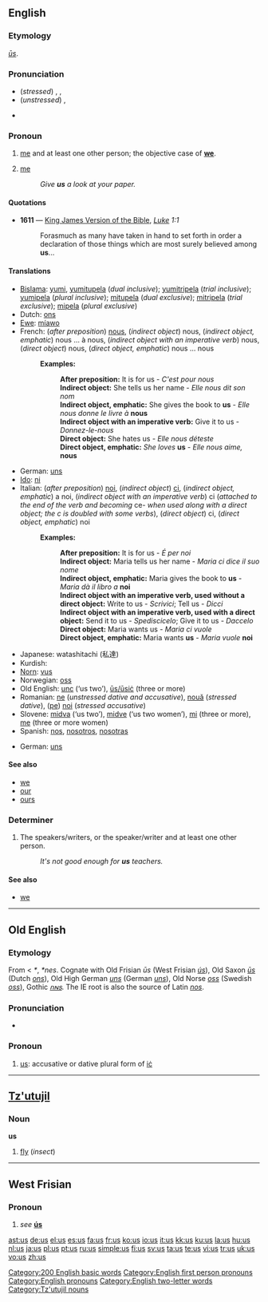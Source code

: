 {{see|Appendix:Variations of "us"}}
{{wikipedia}}
==English==

{{rank|must|these|two|89|us|before|see|over}}

===Etymology===
{{OE.}} ''[[us#Old English|ūs]]''.

===Pronunciation===
* (''stressed'') {{enPR|ŭs}}, {{IPA|/ʌs/}}, {{SAMPA|/Vs/}}
* (''unstressed'') {{IPA|/əs/}}, {{SAMPA|/@s/}}
* {{audio|en-us-us.ogg|Audio (US)}}
*: {{rhymes|ʌs}}

===Pronoun===
{{en-pron}}

# {{personal}} [[me]] and at least one other person; the objective case of '''[[we]]'''.
# {{slang}} [[me]]
#: ''Give '''us''' a look at your paper.''

====Quotations====
* '''1611''' — [[w:King James Version of the Bible|King James Version of the Bible]], ''[[s:Bible (King James)/Luke|Luke]] 1:1''
*: Forasmuch as many have taken in hand to set forth in order a declaration of those things which are most surely believed among '''us'''...

====Translations====
{{trans-top|objective case of "we"}}
* [[Bislama]]: [[yumi]], [[yumitupela]] (''dual inclusive''); [[yumitripela]] (''trial inclusive''); [[yumipela]] (''plural inclusive''); [[mitupela]] (''dual exclusive''); [[mitripela]] (''trial exclusive''); [[mipela]] (''plural exclusive'')
* Dutch: [[ons]]
* [[Ewe]]: [[míawo]]
* French: (''after preposition'') [[#French|nous]], (''indirect object'') nous, (''indirect object, emphatic'') nous ... à nous, (''indirect object with an imperative verb'') nous, (''direct object'') nous, (''direct object, emphatic'') nous ... nous
*: '''Examples: '''
*:: '''After preposition:''' It is for us - ''C'est pour nous''
*:: '''Indirect object:''' She tells us her name - ''Elle nous dit son nom''
*:: '''Indirect object, emphatic:''' She gives the book to '''us''' - ''Elle nous donne le livre à'' '''nous'''
*:: '''Indirect object with an imperative verb:''' Give it to us - ''Donnez-le-nous''
*:: '''Direct object:''' She hates us - ''Elle nous déteste''
*:: '''Direct object, emphatic:''' ''She loves'' '''us''' - ''Elle nous aime,'' '''nous'''
* German: [[uns]]
* [[Ido]]: [[ni]]
* Italian: (''after preposition'') [[noi]], (''indirect object'') [[ci]], (''indirect object, emphatic'') a noi, (''indirect object with an imperative verb'') ci (''attached to the end of the verb and becoming'' ce- ''when used along with a direct object; the c is doubled with some verbs''), (''direct object'') ci, (''direct object, emphatic'') noi
*: '''Examples: '''
*:: '''After preposition:''' It is for us - ''É per noi''
*:: '''Indirect object:''' Maria tells us her name - ''Maria ci dice il suo nome''
*:: '''Indirect object, emphatic:''' Maria gives the book to '''us''' - ''Maria dà il libro a'' '''noi'''
*:: '''Indirect object with an imperative verb, used without a direct object:''' Write to us - ''Scrivici''; Tell us - ''Dicci''
*:: '''Indirect object with an imperative verb, used with a direct object:''' Send it to us - ''Spediscicelo''; Give it to us - ''Daccelo''
*:: '''Direct object:''' Maria wants us - ''Maria ci vuole''
*:: '''Direct object, emphatic:''' Maria wants '''us''' - ''Maria vuole'' '''noi'''
{{trans-mid}}
* Japanese: watashitachi (私達)
* Kurdish: {{KUchar|[[ئێمه‌]]}}
* [[Norn]]: [[vus]]
* Norwegian: [[oss]]
* Old English: [[unc]] (‘us two’), [[us#Old English|ūs/ūsiċ]] (three or more)
* Romanian: [[ne]] (''unstressed dative and accusative''), [[nouă]] (''stressed dative''), ([[pe]]) [[noi]] (''stressed accusative'')
* Slovene: [[midva]] (‘us two’), [[midve]] (‘us two women’), [[mi]] (three or more), [[me]] (three or more women)
* Spanish: [[nos]], [[nosotros]], [[nosotras]]
{{trans-bottom}}

<!--Add SLANG translations here, where these exist-->
{{trans-top|slang: me}}
* German: [[uns]]
{{trans-mid}}
{{trans-bottom}}

====See also====
* [[we]]
* [[our]]
* [[ours]]

===Determiner===
{{en-det}}

# The speakers/writers, or the speaker/writer and at least one other person.
#: ''It's not good enough for '''us''' teachers.''

====See also====
* [[we]]

[[Category:200 English basic words]]
[[Category:English first person pronouns]]
[[Category:English pronouns]]
[[Category:English two-letter words]]

----

==Old English==

===Etymology===
From {{Ger.|ang}} < {{IE.|ang}} ''*{{unicode|n̩s}}'', ''*nes''. Cognate with Old Frisian ''ūs'' (West Frisian ''[[us#West Frisian|ús]]''), Old Saxon ''[[ūs]]'' (Dutch ''[[ons]]''), Old High German ''[[uns]]'' (German ''[[uns]]''), Old Norse ''[[oss]]'' (Swedish ''[[oss]]''), Gothic ''[[𐌿𐌽𐍃]]''.  The IE root is also the source of Latin ''[[nos]]''.

===Pronunciation===
* {{IPA|/u:s/}}

===Pronoun===
{{infl|ang|pronoun|head=ūs|personal pronoun}}

# [[us#English|us]]: accusative or dative plural form of [[ic|iċ]]

----

==[[Tz'utujil]]==

===Noun===
'''us'''

# [[fly]] (''insect'')

[[Category:Tz'utujil nouns]]

----

==West Frisian==

===Pronoun===
{{infl|fy|pronoun}}

# ''see'' '''[[ús]]'''

[[ast:us]]
[[de:us]]
[[el:us]]
[[es:us]]
[[fa:us]]
[[fr:us]]
[[ko:us]]
[[io:us]]
[[it:us]]
[[kk:us]]
[[ku:us]]
[[la:us]]
[[hu:us]]
[[nl:us]]
[[ja:us]]
[[pl:us]]
[[pt:us]]
[[ru:us]]
[[simple:us]]
[[fi:us]]
[[sv:us]]
[[ta:us]]
[[te:us]]
[[vi:us]]
[[tr:us]]
[[uk:us]]
[[vo:us]]
[[zh:us]]